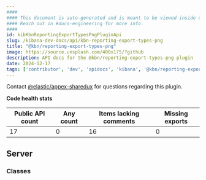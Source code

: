 ```yaml
---
####
#### This document is auto-generated and is meant to be viewed inside our experimental, new docs system.
#### Reach out in #docs-engineering for more info.
####
id: kibKbnReportingExportTypesPngPluginApi
slug: /kibana-dev-docs/api/kbn-reporting-export-types-png
title: "@kbn/reporting-export-types-png"
image: https://source.unsplash.com/400x175/?github
description: API docs for the @kbn/reporting-export-types-png plugin
date: 2024-12-17
tags: ['contributor', 'dev', 'apidocs', 'kibana', '@kbn/reporting-export-types-png']
---
```




Contact [@elastic/appex-sharedux](https://github.com/orgs/elastic/teams/appex-sharedux) for questions regarding this plugin.

**Code health stats**

| Public API count  | Any count | Items lacking comments | Missing exports |
|-------------------|-----------|------------------------|-----------------|
| 17 | 0 | 16 | 0 |

## Server

### Classes
<DocDefinitionList data={kbnReportingExportTypesPngObj.server.classes}/>


